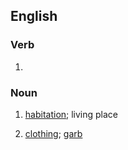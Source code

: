 ==English==

===Verb===
{{head|en|verb form}}

# {{present participle of|en|habit|nocat=1}}

===Noun===
{{en-noun}}

# {{lb|en|poetic|obsolete}} [[habitation]]; living place
# {{lb|en|poetic|obsolete}} [[clothing]]; [[garb]]